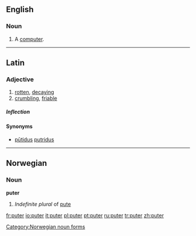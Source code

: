 ==English==

===Noun===
{{en-noun}}

# {{slang}} A [[computer]].
----
==Latin==

===Adjective===
{{la-adj-3rd-3E|puter|putris|putris|putre#Latin|putre}}

# [[rotten]], [[decaying]]
# [[crumbling]], [[friable]]

=====Inflection=====
{{la-decl-3rd-3E|puter|puter|putr}}

====Synonyms====
* {{sense|rotten}} [[putidus|pūtidus]] [[putridus]]

----

==Norwegian==

===Noun===
'''puter'''

# ''Indefinite plural'' of [[pute#Norwegian|pute]]

[[Category:Norwegian noun forms]]

[[fr:puter]]
[[io:puter]]
[[it:puter]]
[[pl:puter]]
[[pt:puter]]
[[ru:puter]]
[[tr:puter]]
[[zh:puter]]